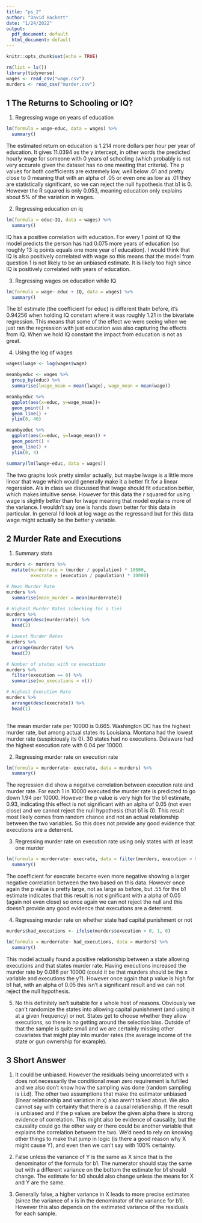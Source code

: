 ```yaml
---
title: "ps_2"
author: "David Hackett"
date: "1/24/2022"
output:
  pdf_document: default
  html_document: default
---
```


```r
knitr::opts_chunk$set(echo = TRUE)
```


```r
rm(list = ls())
library(tidyverse)
wages <- read_csv("wage.csv")
murders <- read_csv("murder.csv")
```

## 1 The Returns to Schooling or IQ?

1. Regressing wage on years of education

```r
lm(formula = wage~educ, data = wages) %>%
  summary()
```

The estimated return on education is 1.214 more dollars per hour per year of education. It gives 11.0394 as the y intercept, in other words the predicted hourly wage for someone with 0 years of schooling (which probably is not very accurate given the dataset has no one meeting that criteria). The p values for both coefficients are extremely low, well below .01 and pretty close to 0 meaning that with an alpha of .05 or even one as low as .01 they are statistically significant, so we can reject the null hypothesis that b1 is 0. However the R squared is only 0.053, meaning education only explains about 5% of the variation in wages.

2. Regressing education on iq

```r
lm(formula = educ~IQ, data = wages) %>%
  summary()
```

IQ has a positive correlation with education. For every 1 point of IQ the model predicts the person has had 0.075 more years of education (so roughly 13 iq points equals one more year of education). I would think that IQ is also positively correlated with wage so this means that the model from question 1 is not likely to be an unbiased estimate. It is likely too high since IQ is positively correlated with years of education.

3. Regressing wages on education while IQ

```r
lm(formula = wage~ educ + IQ, data = wages) %>%
  summary()
```

The b1 estimate (the coefficient for educ) is different thatn before, it's 0.94256 when holding IQ constant where it was roughly 1.21 in the bivariate regression. This means that some of the effect we were seeing when we just ran the regression with just education was also capturing the effects from IQ. When we hold IQ constant the impact from education is not as great. 

4. Using the log of wages

```r

wages$lwage <- log(wages$wage)

meanbyeduc <- wages %>%
  group_by(educ) %>%
  summarise(lwage_mean = mean(lwage), wage_mean = mean(wage))

meanbyeduc %>%
  ggplot(aes(x=educ, y=wage_mean))+
  geom_point() +
  geom_line() +
  ylim(0, 40)

meanbyeduc %>%
  ggplot(aes(x=educ, y=lwage_mean)) +
  geom_point() +
  geom_line() +
  ylim(0, 4)

summary(lm(lwage~educ, data = wages))

```

The two graphs look pretty similar actually, but maybe lwage is a little more linear that wage which would generally make it a better fit for a linear regerssion. Als in class we discussed that lwage should fit education better, which makes intuitive sense. However for this data the r squared for using wage is slightly better than for lwage meaning that model explains more of the variance. I wouldn't say one is hands down better for this data in particular. In general I'd look at log wage as the regressand but for this data wage might actually be the better y variable.


## 2 Murder Rate and Executions

1. Summary stats

```r

murders <- murders %>%
  mutate(murderrate = (murder / population) * 10000,
         execrate = (execution / population) * 10000)

# Mean Murder Rate
murders %>%
  summarise(mean_murder = mean(murderrate))

# Highest Murder Rates (checking for a tie)
murders %>%
  arrange(desc(murderrate)) %>%
  head(2)

# Lowest Murder Rates
murders %>%
  arrange(murderrate) %>%
  head(2)

# Number of states with no executions
murders %>%
  filter(execution == 0) %>%
  summarise(no_executions = n())

# Highest Execution Rate
murders %>%
  arrange(desc(execrate)) %>%
  head(1)
  


```
The mean murder rate per 10000 is 0.665. Washington DC has the highest murder rate, but among actual states its Louisiana. Montana had the lowest murder rate (suspiciously its 0). 30 states had no executions. Delaware had the highest execution rate with 0.04 per 10000.


2. Regressing murder rate on execution rate

```r
lm(formula = murderrate~ execrate, data = murders) %>%
  summary()
```

The regression did show a negative correlation between execution rate and murder rate. For each 1 in 10000 executed the murder rate is predicted to go down 1.94 per 10000. However the p value is very high for the b1 estimate, 0.93, indicating this effect is not significant with an alpha of 0.05 (not even close) and we cannot reject the null hypothesis (that b1 is 0). This result most likely comes from random chance and not an actual relationship between the two variables. So this does not provide any good evidence that executions are a deterrent.


3. Regressing murder rate on execution rate using only states with at least one murder

```r

lm(formula = murderrate~ execrate, data = filter(murders, execution > 0)) %>%
  summary()

```

The coefficient for execrate became even more negative showing a larger negative correlation between the two based on this data. However once again the p value is pretty large, not as large as before, but .55 for the b1 estimate indicates that this result is not significant with a alpha of 0.05 (again not even close) so once again we can not reject the null and this doesn't provide any good evidence that executions are a deterrent. 


4. Regressing murder rate on whether state had capital punishment or not

```r

murders$had_executions <- ifelse(murders$execution > 0, 1, 0)

lm(formula = murderrate~ had_executions, data = murders) %>%
  summary()

```

This model actually found a positive relationship between a state allowing executions and that states murder rate. Having executions increased the murder rate by 0.086 per 10000 (could it be that murders should be the x variable and executions the y?). However once again that p value is high for b1 hat, with an alpha of 0.05 this isn't a significant result and we can not reject the null hypothesis. 


5. No this definitely isn't suitable for a whole host of reasons. Obviously we can't randomize the states into allowing capital punishment (and using it at a given frequency) or not. States get to choose whether they allow executions, so there is no getting around the selection bias. Outside of that the sample is quite small and we are certainly missing other covariates that might play into murder rates (the average income of the state or gun ownership for example).


## 3 Short Answer

1. It could be unbiased. However the residuals being uncorrelated with x does not necessarily the conditional mean zero requirement is fufilled and we also don't know how the sampling was done (random sampling is i.i.d). The other two assumptions that make the estimator unbiased (linear relationship and variation in x) also aren't talked about. We also cannot say with certainty that there is a causal relationship. If the result is unbiased and if the p values are below the given alpha there is strong evidence of correlation. This might also be evidence of causality, but the causality could go the other way or there could be another variable that explains the correlation between the two. We'd need to rely on knowing other things to make that jump in logic (is there a good reason why X might cause Y), and even then we can't say with 100% certainty.  

2. False unless the variance of Y is the same as X since that is the denominator of the formula for b1. The numerator should stay the same but with a different variance on the bottom the estimate for b1 should change. The estimate for b0 should also change unless the means for X and Y are the same. 

3. Generally false, a higher variance in X leads to more precise estimates (since the variance of x is in the denominator of the variance for b1). However this also depends on the estimated variance of the residuals for each sample.


 
